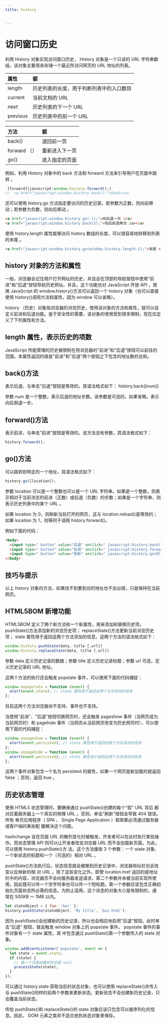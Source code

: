 ```yaml
---
title: history


---
```


# 访问窗口历史

利用 History 对象实现访问窗口历史， History 对象是一个只读的 URL 字符串数组。该对象主要用来存储一个最近所访问网页的 URL 地址的列表。

| 属性     | 额                                       |
| :------- | :--------------------------------------- |
| length   | 历史列表的长度，用于判断列表中的入口数目 |
| current  | 当前文档的 URL                           |
| next     | 历史列表的下一个 URL                     |
| previous | 历史列表中的前一个 URL                   |

| 方法         | 额             |
| :----------- | :------------- |
| back()       | 退回前一页     |
| forward （） | 重新进入下一页 |
| go()         | 进入指定的页面 |

例如，利用 History 对象中的 back 方法和 forward 方法来引导用户在页面中跳转 。

```js
 [forward](javascript:window.history.forward();)
//  <a href="javascript:window.history.back();">back</a>
```

还可以使用 history.go 方法指定要访问的历史记录。若参数为正数，则向前移动；若参数为负数，则向后移动 。

```html
<a href="javascript:window.history.go(-1);">向后退一次 </a>
<a href="javascript:window.history.back(2);">向后前进两次 /a></a>
```

使用 history.length 属性能够访问 history 数组的长度，可以很容易地转移到列表的末尾 。

```html
<a href="javascript:window.history.go(window.history.length-1);">末尾 </a>
```

## history 对象的方法和属性

一般，浏览器会记住用户打开网址的历史，并且会在顶部的导航按钮中使用"前进"和"后退"按钮导航历史网址。并且，这个功能也对 JavaScript 开放 API ，使用 JavaScript 的
window.history()方法可以返回一个 history 对象（也可以直接使用 history()调用方法和属性，因为 window 可以省略）。

history （历史）对象指浏览器的浏览历史，使用该对象的方法和属性，就可以自定义前进和后退功能。鉴于安全性的需要，该对象的使用受到很多限制，现在仅定义了下列属性和方法。

## length 属性，表示历史的项数

JavaScript 所能管理的历史被限制在用浏览器的"前进"和"后退"按钮可以前往的范围。本属性返回的值是"前进"和"后退"两个按钮之下包含的地址数的总和。

## back()方法

表示后退，与单击"后退"按钮是等效的。其语法格式如下：
history.back([num])

参数 num 是一个整数，表示后退的地址步数。该参数是可选的，如果省略，表示向后倒退一步。

## forward()方法

表示前进，与单击"前进"按钮是等效的。该方法没有参数，其语法格式如下：

```js
history.forward();
```

## go()方法

可以跳转到特定的一个地址，其语法格式如下：

```js
history.go([location]);
```

参数 location 可以是一个整数也可以是一个 URL 字符串。如果是一个整数，则表示相对于当前浏览的前进（正数）或后退（负数）的步数；如果是一个字符串，则表示历史列表中的某个 URL 。

如果 location 为 0，则刷新当前打开的网页，这与 location.reload()是等效的；如果 location 为 1，则等同于调用 history.forward()。

例如下面的代码：

```html
<body>
  <input type=" button" value="后退" onclick=" javascript:history.back(-1);" />
  <input type=" button" value="前进" onclick=" javascript:history.forward();" />
  <input type=" button" value="刷新" onclick=" javascript:history.go(0);" />
</body>
```

## 技巧与提示

以上 history 对象的方法，如果找不到要到访的地址也不会出错，只是保持在当前网页。

## HTML5BOM 新增功能

HTML5BOM 定义了两个新方法和一个新属性，用来添加和替换历史项。 pushState()方法添加新的浏览历史项； replaceState()方法更新当前浏览历史项；
state 属性用于返回这两个方法添加的信息。这两个方法的语法格式如下：

```js
window.history.pushState(data, title [,url])
window.history.replaceState(data, title [,url])
```

参数 data 定义历史记录的数据；参数 title 定义历史记录标题；参数 url 可选，定义历史记录的 URL 地址。

这两个方法的执行还会触发 popstate 事件，可以使用下面的代码捕捉：

```js
window.onpopstate = function (event) {
  alert(event.state); // state 属性用于返回这两个方法添加的信息
};
```

目前这两个方法浏览器尚不支持，事件也不支持。

当使用"前进"、"后退"按钮切换网页时，还会触发 pageshow 事件（当网页成为当前网页时）和 pagehide 事件（当网页从当前网页改变为历史网页时），可以使用下面的代码捕捉：

```js
window.onpageshow = function (event) {
  alert(event.persisted); // state 属性用于返回这两个方法添加的信息
};
window.onpagehide = function (event) {
  alert(event.persisted); // state 属性用于返回这两个方法添加的信息
};
```

这两个事件对象包含一个名为 persisted 的属性，如果一个网页是新加载的就返回 false ；否则，返回 true 。

## 历史状态管理

使用 HTML5 状态管理时，要确保通过 pushState()创建的每个"假" URL 背后 都对应着服务器上一个真实的物理 URL 。否则，单击"刷新"按钮会导致 404 错误。所有 单页应用程序（ SPA ，
Single Page Application ）框架都必须通过服务器或客户端的某些配 置解决这个问题。

hashchange 会在页面 URL 的散列变化时被触发，开发者可以在此时执行某些操作。而状态管理 API 则可以让开发者改变浏览器 URL 而不会加载新页面。为此，可以使用 history.pushState()方
法。这个方法接收 3 个参数：一个 state 对象、一个新状态的标题和一个（可选的）相对 URL 。

pushState()方法执行后，状态信息就会被推到历史记录中，浏览器地址栏也会改变以反映新的相 对 URL 。除了这些变化之外，即使 location.href 返回的是地址栏中的内容，浏览器页不会向服务器发送请求。第二个参数并未被当前实现所使用，因此既可以传一个空字符串也可以传一个短标题。第一个参数应该包含正确初始化页面状态所必需的信息。为防止滥用，这个状态的对象大小是有限制的，通 常在 500KB ～ 1MB 以内。

```js
let stateObject = { foo: 'bar' };
history.pushState(stateObject, 'My title', 'baz.html');
```

因为 pushState()会创建新的历史记录，所以也会相应地启用"后退"按钮。此时单击"后退" 按钮，就会触发 window 对象上的 popstate 事件。 popstate 事件的事件对象有一个 state 属性，其
中包含通过 pushState()第一个参数传入的 state 对象。

```js
window.addEventListener('popstate', event => {
  let state = event.state;
  if (state) {
    // 第一个页面加载时状态是 null
    processState(state);
  }
});
```

可以通过 history.state 获取当前的状态对象，也可以使用 replaceState()并传入与 pushState()同样的前两个参数来更新状态。更新状态不会创建新历史记录，只会覆盖当前状态。

传给 pushState()和 replaceState()的 state 对象应该只包含可以被序列化的信息。因此， DOM 元素之类并不适合放到状态对象里保存。

            